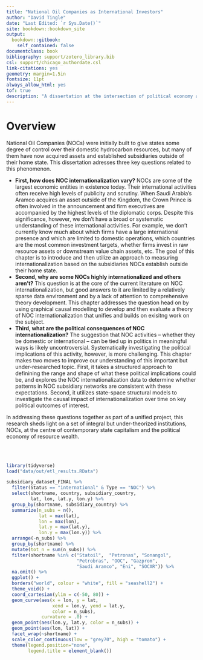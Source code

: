 ```yaml
--- 
title: "National Oil Companies as International Investors"
author: "David Tingle"
date: "Last Edited: `r Sys.Date()`"
site: bookdown::bookdown_site
output:
  bookdown::gitbook:
    self_contained: false
documentclass: book
bibliography: support/zotero_library.bib
csl: support/chicago_authordate.csl
link-citations: yes
geometry: margin=1.5in
fontsize: 11pt
always_allow_html: yes
tof: true
description: "A dissertation at the intersection of political economy and business studies."
---
```


# Overview {-}

National Oil Companies (NOCs) were initially built to give states some degree of control over their domestic hydrocarbon resources, but many of them have now acquired assets and established subsidiaries outside of their home state. This dissertation adresses three key questions related to this phenomenon. 

- **First, how does NOC internationalization vary?** NOCs are some of the largest economic entities in existence today. Their international activities often receive high levels of publicity and scrutiny. When Saudi Arabia's Aramco acquires an asset outside of the Kingdom, the Crown Prince is often involved in the announcement and firm executives are accompanied by the highest levels of the diplomatic corps. Despite this significance, however, we don't have a broad or systematic understanding of these international activities. For example, we don't currently know much about which firms have a large international presence and which are limited to domestic operations, which countries are the most common investment targets, whether firms invest in raw resource assets or downstream value chain assets, etc. The goal of this chapter is to introduce and then utilize an approach to measuring internationalization based on the subsidiaries NOCs establish outside their home state.
- **Second, why are some NOCs highly internationalized and others aren't?** This question is at the core of the current literature on NOC internationalization, but good answers to it are limited by a relatively sparse data environment and by a lack of attention to comprehensive theory development. This chapter addresses the question head on by using graphical causal modelling to develop and then evaluate a theory of NOC internationalization that unifies and builds on exisitng work on the subject.
- **Third, what are the political consequences of NOC internationalization?** The suggestion that NOC activities -- whether they be domestic or international -- can be tied up in politics in meaningful ways is likely uncontroversial. Systematically investigating the political implications of this activity, however, is more challenging. This chapter makes two moves to improve our understanding of this important but under-researched topic. First, it takes a structured approach to definining the range and shape of what these political implications could be, and explores the NOC internationalization data to determine whether patterns in NOC subsidiary networks are consistent with these expectations. Second, it utilizes state-space structural models to investigate the causal impact of internationalization over time on key political outcomes of interest. 

In addressing these questions together as part of a unified project, this research sheds light on a set of integral but under-theorized institutions, NOCs, at the centre of contemporary state capitalism and the political economy of resource wealth.

<br><br>

```r

library(tidyverse)
load("data/out/etl_results.RData")

subsidiary_dataset_FINAL %>%
  filter(Status == "international" & Type == "NOC") %>%
  select(shortname, country, subsidiary_country,
         lat, lon, lat.y, lon.y) %>%
  group_by(shortname, subsidiary_country) %>% 
  summarize(n_subs = n(),
            lat = max(lat),
            lon = max(lon),
            lat.y = max(lat.y),
            lon.y = max(lon.y)) %>% 
  arrange(-n_subs) %>%
  group_by(shortname) %>%
  mutate(tot_n = sum(n_subs)) %>% 
  filter(shortname %in% c("Statoil",  "Petronas", "Sonangol",
                          "Petrobras", "OOC", "Gazprom",
                          "Saudi Aramco", "Eni", "SOCAR")) %>%
  na.omit() %>% 
  ggplot() +
  borders("world", colour = "white", fill = "seashell2") +
  theme_void() +
  coord_cartesian(ylim = c(-50, 80)) +
  geom_curve(aes(x = lon, y = lat,
                 xend = lon.y, yend = lat.y,
                 color = n_subs),
             curvature = .0) +
  geom_point(aes(lon.y, lat.y, color = n_subs)) +
  geom_point(aes(lon, lat)) +
  facet_wrap(~shortname) +
  scale_color_continuous(low = "grey70", high = "tomato") +
  theme(legend.position="none",
        legend.title = element_blank())
```



